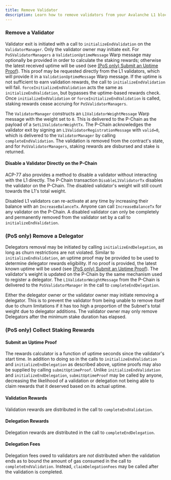 ```yaml
---
title: Remove Validator
description: Learn how to remove validators from your Avalanche L1 blockchain.
---
```


### Remove a Validator

Validator exit is initiated with a call to `initializeEndValidation` on the `ValidatorManager`. Only the validator owner may initiate exit. For `PoSValidatorManagers` a `ValidationUptimeMessage` Warp message may optionally be provided in order to calculate the staking rewards; otherwise the latest received uptime will be used (see [(PoS only) Submit an Uptime Proof](#pos-only-submit-an-uptime-proof)). This proof may be requested directly from the L1 validators, which will provide it in a `ValidationUptimeMessage` Warp message. If the uptime is not sufficient to earn validation rewards, the call to `initializeEndValidation` will fail. `forceInitializeEndValidation` acts the same as `initializeEndValidation`, but bypasses the uptime-based rewards check. Once `initializeEndValidation` or `forceInitializeEndValidation` is called, staking rewards cease accruing for `PoSValidatorManagers`.

The `ValidatorManager` constructs an `L1ValidatorWeightMessage` Warp message with the weight set to `0`. This is delivered to the P-Chain as the payload of a `SetL1ValidatorWeightTx`. The P-Chain acknowledges the validator exit by signing an `L1ValidatorRegistrationMessage` with `valid=0`, which is delivered to the `ValidatorManager` by calling `completeEndValidation`. The validation is removed from the contract's state, and for `PoSValidatorManagers`, staking rewards are disbursed and stake is returned.

#### Disable a Validator Directly on the P-Chain

ACP-77 also provides a method to disable a validator without interacting with the L1 directly. The P-Chain transaction `DisableL1ValidatorTx` disables the validator on the P-Chain. The disabled validator's weight will still count towards the L1's total weight.

Disabled L1 validators can re-activate at any time by increasing their balance with an `IncreaseBalanceTx`. Anyone can call `IncreaseBalanceTx` for any validator on the P-Chain. A disabled validator can only be completely and permanently removed from the validator set by a call to `initializeEndValidation`.


### (PoS only) Remove a Delegator

Delegators removal may be initiated by calling `initializeEndDelegation`, as long as churn restrictions are not violated. Similar to `initializeEndValidation`, an uptime proof may be provided to be used to determine delegator rewards eligibility. If no proof is provided, the latest known uptime will be used (see [(PoS only) Submit an Uptime Proof](#pos-only-submit-an-uptime-proof)). The validator's weight is updated on the P-Chain by the same mechanism used to register a delegator. The `L1ValidatorWeightMessage` from the P-Chain is delivered to the `PoSValidatorManager` in the call to `completeEndDelegation`.

Either the delegator owner or the validator owner may initiate removing a delegator. This is to prevent the validator from being unable to remove itself due to churn limitations if it has too high a proportion of the Subnet's total weight due to delegator additions. The validator owner may only remove Delegators after the minimum stake duration has elapsed.


### (PoS only) Collect Staking Rewards

#### Submit an Uptime Proof

The rewards calculator is a function of uptime seconds since the validator's start time. In addition to doing so in the calls to `initializeEndValidation` and `initializeEndDelegation` as described above, uptime proofs may also be supplied by calling `submitUptimeProof`. Unlike `initializeEndValidation` and `initializeEndDelegation`, `submitUptimeProof` may be called by anyone, decreasing the likelihood of a validation or delegation not being able to claim rewards that it deserved based on its actual uptime.

#### Validation Rewards

Validation rewards are distributed in the call to `completeEndValidation`.

#### Delegation Rewards

Delegation rewards are distributed in the call to `completeEndDelegation`.

#### Delegation Fees

Delegation fees owed to validators are _not_ distributed when the validation ends as to bound the amount of gas consumed in the call to `completeEndValidation`. Instead, `claimDelegationFees` may be called after the validation is completed.

